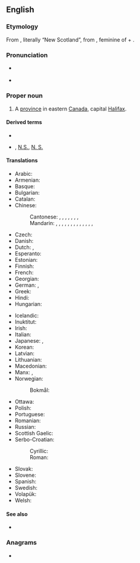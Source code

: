 ==English==
{{wikipedia}}

===Etymology===
From {{etyl|la|en}}, literally “New Scotland”, from {{m|la|nova}}, feminine of {{m|la|novus||new}} + {{m|la|Scotia||Scotland}}.

===Pronunciation===
* {{a|Canada|GA}} {{IPA|/ˌnoʊ.və ˈskoʊ.ʃə/|lang=en}}
* {{a|RP}} {{IPA|/ˌnəʊ.və ˈskəʊ.ʃə/|lang=en}}

===Proper noun===
{{en-propn|head=Nova Scotia}}

# A [[province]] in eastern [[Canada]], capital [[Halifax]].

====Derived terms====
* {{l|en|Nova Scotian}}
* {{l|en|NS}}, [[N.S.]], [[N. S.]] {{qualifier|abbreviation}}

====Translations====
{{trans-top|province in eastern Canada}}
* Arabic: {{t|ar|نُوفَا سْكُوتْيَا|f}}
* Armenian: {{t|hy|Նոր Շոտլանդիա}}
* Basque: {{t|eu|Eskozia Berria}}
* Bulgarian: {{t|bg|Нова Скотия|f}}
* Catalan: {{t|ca|Nova Escòcia|f}}
* Chinese:
*: Cantonese: {{t|yue|諾華斯高沙|sc=Hani}}, {{t|yue|诺华斯高沙|tr=nok6 waa4 si1 gou1 saa1|sc=Hani}}, {{t|yue|諾華斯高沙省|sc=Hani}}, {{t|yue|诺华斯高沙省|tr=nok6 waa4 si1 gou1 saa1 saang2|sc=Hani}}, {{t|yue|斯高沙|tr=si1 gou1 saa1|sc=Hani}}, {{t|yue|斯高沙省|tr=si1 gou1 saa1 saang2|sc=Hani}}, {{t|yue|新斯高沙|tr=san1 si1 gou1 saa1|sc=Hani}}, {{t|yue|新斯高沙省|tr=san1 si1 gou1 saa1 saang2|sc=Hani}}
*: Mandarin: {{t+|cmn|新斯科舍|tr=Xīn Sīkēshě|sc=Hani}}, {{t|cmn|新斯科舍省|tr=Xīn Sīkēshě Shěng|sc=Hani}}, {{t|cmn|新斯科細亞|sc=Hani}}, {{t|cmn|新斯科细亚|tr=Xīn Sīkēxìyà|sc=Hani}}, {{t|cmn|新斯科細亞省|sc=Hani}}, {{t|cmn|新斯科细亚省|tr=Xīn Sīkēxìyà Shěng|sc=Hani}}, {{t|cmn|諾華斯高沙|sc=Hani}}, {{t|cmn|诺华斯高沙|tr=Nuòhuá Sīgāoshā|sc=Hani}}, {{t|cmn|諾華斯高沙省|sc=Hani}}, {{t|cmn|诺华斯高沙省|tr=Nuòhuá Sīgāoshā Shěng|sc=Hani}}, {{t|cmn|斯高沙|tr=Sīgāoshā|sc=Hani}}, {{t|cmn|斯高沙省|tr=Sīgāoshā Shěng|sc=Hani}}, {{t|cmn|新斯高沙|tr=Xīn Sīgāoshā|sc=Hani}}, {{t|cmn|新斯高沙省|tr=Xīn Sīgāoshā Shěng|sc=Hani}}
* Czech: {{t+|cs|Nové Skotsko|n}}
* Danish: {{t|da|Nova Scotia}}
* Dutch: {{t|nl|Nova Scotia}}, {{t|nl|Nieuw-Schotland}}
* Esperanto: {{t|eo|Nov-Skotio}}
* Estonian: {{t|et|Nova Scotia}}
* Finnish: {{t+|fi|Nova Scotia}}
* French: {{t+|fr|Nouvelle-Écosse|f}}
* Georgian: {{t|ka|ახალი შოტლანდია}}
* German: {{t+|de|Neuschottland|n}}, {{t+|de|Nova Scotia|n}}
* Greek: {{t|el|Νέα Σκωτία|f}}
* Hindi: {{t-needed|hi}}
* Hungarian: {{t+|hu|Új-Skócia}}
{{trans-mid}}
* Icelandic: {{t|is|Nýja-Skotland|n}}
* Inuktitut: {{t|iu|ᓅᕙᓯᑰᓴ|sc=Cans}}
* Irish: {{t|ga|Albain Nua|f}}
* Italian: {{t+|it|Nuova Scozia|f}}
* Japanese: {{t|ja|ノバスコシア|tr=Nobasukoshia}}, {{t|ja|ノバスコシア州|tr=Nobasukoshia-shū}}
* Korean: {{t|ko|노바스코샤|tr=Nobaseukosya}}
* Latvian: {{t|lv|Jaunskotija|f}}
* Lithuanian: {{t|lt|Naujoji Škotija|f}}
* Macedonian: {{t|mk|Нова Шкотска|f|tr=Nóva Škótska}}
* Manx: {{t|gv|Nalbin Noa|f}}, {{t|gv|Albin Noa|f|alt=Yn Albin Noa}}
* Norwegian:
*: Bokmål: {{t|nb|Nova Scotia}}
* Ottawa: {{t|otw|Miijmaawki}}
* Polish: {{t+|pl|Nowa Szkocja|f}}
* Portuguese: {{t+|pt|Nova Escócia|f}}
* Romanian: {{t|ro|Noua Scoție|f}}
* Russian: {{t+|ru|Но́вая Шотла́ндия|f}}
* Scottish Gaelic: {{t|gd|Alba Nuadh|f}}
* Serbo-Croatian: 
*: Cyrillic: {{t|sh|Нова Шкотска|f}}
*: Roman: {{t|sh|Nova Škotska|f}}
* Slovak: {{t|sk|Nové Škótsko|n}}
* Slovene: {{t+|sl|Nova Škotska|f}}
* Spanish: {{t|es|Nueva Escocia|f}}
* Swedish: {{t+|sv|Nova Scotia}}
* Volapük: {{t+|vo|Nula-Skotän}}
* Welsh: {{t|cy|Nofa Scotia|m|f}}
{{trans-bottom}}

====See also====
* {{l|en|Appendix:Place names in Nova Scotia}}

{{topics|en|Nova Scotia|Provinces of Canada}}

===Anagrams===
* {{anagrams|en|avocations}}